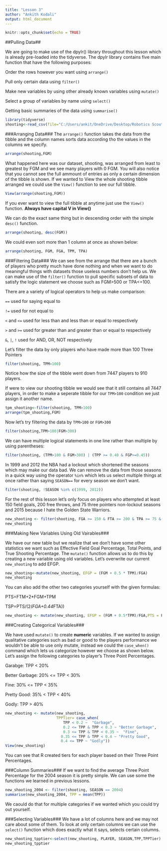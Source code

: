 ---
title: "Lesson 3"
author: "Ankith Kodali"
output: html_document
---

```{r setup, include=FALSE}
knitr::opts_chunk$set(echo = TRUE)
```

##Pulling Data##

We are going to make use of the dpylr() library throughout this lesson which is already pre-loaded into the tidyverse. The dpylr library contains five main function that have the following purposes:



Order the rows however you want using `arrange()`

Pull only certain data using `filter()`

Make new variables by using other already known variables using `mutate()`

Select a group of variables by name using `select()`

Getting basic summaries of the data using `summarise()`

```{r echo=TRUE}
library(tidyverse)
shooting<-read_csv(file="C:/Users/ankit/OneDrive/Desktop/Robotics Scouting/Data Sets/nba_history.csv")
```

###Arranging Data###
The `arrange()` function takes the data from the tibble and the column names sorts data according tho the values in the columns we specify.

```{r echo=TRUE}
arrange(shooting,FGM)
```
What happened here was our dataset, shooting, was arranged from least to greatest by FGM and we see many players with 0 FGM. You will also notice that you cannot see the full ammount of entries as only a certain dimension of the tibble is shown. If we wanted to View the whole shooting tibble arranged we could use the `View()` function to see our full tibble. 
```{r echo=TRUE}
View(arrange(shooting,FGM))
```
If you ever want to view the full tibble at anytime just use the `View()` function. **Always have capital V in View()**


We can do the exact same thing but in descending order with the simple `desc()` function.

```{r echo=TRUE}
arrange(shooting, desc(FGM))
```

We could even sort more than 1 column at once as shown below:

```{r echo=TRUE}
arrange(shooting, FGM, FGA, TPM, TPA)
```


###Filtering Data###
We can see from the arrange that there are a bunch of players who pretty much have done nothing and when we want to do meaningful things with datasets those useless numbers don't help us. We can make use of the `filter()` function to pull specific subsets of data to satisfy the logic statement we choose such as FGM>500 or TPA<=100.

There are a variety of logical operators to help us make comparison:

`==` used for saying equal to

`!=` used for not equal to

`<` and `<=` used for less than and less than or equal to respectively

`>` and `>=` used for greater than and greater than or equal to respectively

`&`, `|`, `!` used for AND, OR, NOT respectively


Let's filter the data by only players who have made more than 100 Three Pointers

```{r echo=TRUE}
filter(shooting, TPM>100)
```

Notice how the size of the tibble went down from 7447 players to 910 players. 

If were to view our shooting tibble we would see that it still contains all 7447 players, in order to make a seperate tibble for our `TPM>100` condition we just assign it another name. 

```{r echo=TRUE}
tpm_shooting<-filter(shooting, TPM>100)
arrange(tpm_shooting,FGM)
```

Now let's try filtering the data by `TPM>100` or `FGM>300`

```{r echo=TRUE}
filter(shooting,TPM>100|FGM>300)
```

We can have multiple logical statements in one line rather than multiple by using parentheses:

```{r echo=TRUE}
filter(shooting, (TPM>100 & FGM>300) | (TPP >= 0.40 & FGP>=0.45))
```

In 1999 and 2012 the NBA had a lockout which shortened the seasons which may make our data bad. We can remove the data from those seasons in a quick way using the operator `%in%` which lets us select multiple things at once rather than saying `SEASON==` for every season we don't want.

```{r echo=TRUE}
filter(shooting, !SEASON %in% c(1999, 2012))
```

For the rest of this lesson let's only focus on players who attempted at least 150 field goals, 200 free throws, and 75 three pointers non-lockout seasons and 2015 because I hate the Golden State Warriors.

```{r echo=TRUE}
new_shooting <- filter(shooting, FGA >= 150 & FTA >= 200 & TPA >= 75 & !SEASON %in% c(1999, 2012, 2015))
new_shooting
```

###Making New Variables Using Old Vairables###

We have our new table but we realize that we don't have some other statistics we want such as Effective Field Goal Percentage, Total Points, and True Shooting Percentage. The `mutate()` function allows us to do this by creating a new variable using old variables. Let's overwrite our current `new_shooting` to add EFGP.

```{r echo=TRUE}
new_shooting<-mutate(new_shooting, EFGP = (FGM + 0.5 * TPM)/FGA)
new_shooting
```

You can also add the other two categories yourself with the given formulas:

PTS=FTM+2*FGM+TPM

TSP=PTS/(2*(FGA+0.44*FTA))

```{r echo=FALSE}
new_shooting <- mutate(new_shooting, EFGP = (FGM + 0.5*TPM)/FGA,PTS = FTM + 2*FGM + TPM,TSP = PTS/(2 * (FGA + 0.44 * FTA)))
```

###Creating Categorical Variables###

We have used `mutate()` to create **numeric** variables. If we wanted to assign qualitative categories such as bad or good to the players performance we wouldn't be able to use only mutate, instead we could the `case_when()` command which lets us categorize however we choose as shown below. Let's assign the following categories to player's Three Point Percentages.

Garabge: TPP < 20%

Better Garbage: 20% <= TPP < 30%

Fine: 30% <= TPP < 35%

Pretty Good: 35% < TPP < 40%

Godly: TPP > 40%

```{r echo=TRUE}
new_shooting <- mutate(new_shooting, 
                       TPPTier= case_when(
                          TPP < 0.2 ~  "Garbage",
                          0.2 <= TPP & TPP < 0.3 ~ "Better Garbage",
                          0.3 <= TPP & TPP < 0.35 ~  "Fine",
                         0.35 <= TPP & TPP < 0.4 ~ "Pretty Good",
                         0.4 <= TPP ~ "Godly"))
View(new_shooting)
```

You can see that R created tiers for each player based on their Three Point Percentages.

###Column Summaries###
If we want to find the average Three Point Percentage for the 2004 season it is pretty simple. We can use some the functions we learned in previous lessons.

```{r echo=TRUE}
new_shooting_2004 <- filter(shooting, SEASON == 2004)
summarise(new_shooting_2004, TPP = mean(TPP))
```

We caould do that for multiple categories if we wanted which you could try out yourself.

###Selecting Variables###
We have a lot of columns here and we may not care about some of them. To look at only certain columns we can use the `select()` function which does exactly what it says, selects certain columns.

```{r echo=TRUE}
new_shooting_tpptier<-select(new_shooting, PLAYER, SEASON,TPP,TPPTier)
new_shooting_tpptier
```

